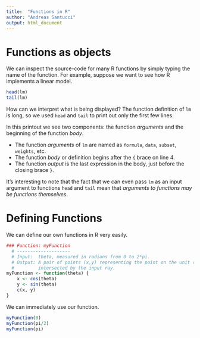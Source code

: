 ```yaml
---
title:  "Functions in R"
author: "Andreas Santucci"
output: html_document
---
```


# Functions as objects
We can inspect the source-code for many R functions by simply typing the name of the function. For example, suppose we want to see how R implements a linear model.

```r
head(lm)
tail(lm)
```

How can we interpret what is being displayed? 
The function definition of `lm` is long, so we used `head` and `tail` to print out only the first few lines. 

In this printout we see two components: the function *arguments* and the beginning of the function *body*.

  * The function *arguments* of `lm` are named as `formula`, `data`, `subset`, `weights`,  etc.
  * The function *body* or definition begins after the `{` brace on line 4. 
  * The function *output* is the last expression in the body, just before the closing brace `}`.

It's interesting to note that the fact that we can even pass `lm` as an input argument to functions `head` and `tail` mean that *arguments to functions
may be functions themselves*.

# Defining Functions
We can define our own functions in R very easily.

```r
### Function: myFunction
  # --------------------
  # Input:  theta, measured in radians from 0 to 2*pi.
  # Output: A pair of points (x,y) representing the point on the unit circle 
  #         intersected by the input ray.
myFunction <- function(theta) {
    x <- cos(theta)
    y <- sin(theta)
    c(x, y)
}
```

We can immediately use our function.

```r
myFunction(0)
myFunction(pi/2)
myFunction(pi)
```



